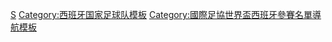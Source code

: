 {{National squad
 | name      = 2002年世界盃足球賽西班牙參賽名單
 | bg        = #db000d
 | fg        = #fbea0e
 | bordercolor = #000033
 | country   = 西班牙
 | flag      = Spain
 | comp link = 2002年世界杯足球赛
 | comp      = 2002年世界杯足球赛
 | p1        = [[伊克尔·卡西利亚斯|-{zh-hans:卡西利亚斯;zh-hk:卡斯拿斯;zh-tw:卡西亞斯;}-]]
 | p2        = [[:en:Curro Torres|-{zh-hans:库罗·托雷斯;zh-hk:古路·托利斯;zh-tw:庫羅·托雷斯;}-]] 
 | p3        = [[:en:Juan Francisco García|-{zh-hans:胡安弗兰;zh-hk:桑法蘭;zh-tw:胡安弗蘭;}-]] 
 | p4        = [[艾雲·希古拿|-{zh-hans:埃尔格拉;zh-hk:希古拿;zh-tw:埃爾格拉;}-]]
 | p5        = [[卡莱斯·普约尔|-{zh-hans:普约尔;zh-hk:佩奧爾;zh-tw:普約爾;}-]]
 | p6        = [[费尔南多·耶罗|-{zh-hans:耶罗;zh-hk:希亞路;zh-tw:耶羅;}-]] [[File:Captain sports.svg|10px|link=隊長 (足球)|alt=队长]]
 | p7        = [[劳尔·冈萨雷斯·布兰科|-{zh-hans:劳尔;zh-hk:魯爾;zh-tw:勞爾;}-]]
 | p8        = [[鲁本·巴拉哈|-{zh-hans:巴拉哈;zh-hk:巴拉查;zh-tw:巴拉哈;}-]] 
 | p9        = [[費蘭度·摩連迪斯|-{zh-hans:莫伦特斯;zh-hk:摩連迪斯;zh-tw:莫倫特斯;}-]]
 | p10       = [[迭戈·特里斯坦|-{zh-hans:特里斯坦;zh-hk:卓斯坦;zh-tw:特里斯坦;}-]] 
 | p11       = [[:en:Javier de Pedro|-{zh-hans:德·佩德罗;zh-hk:迪柏祖;zh-tw:德·佩德羅;}-]] 
 | p12       = [[阿尔伯特·卢克|-{zh-hans:卢克;zh-hk:盧基;zh-tw:盧克;}-]]
 | p13       = [[Ricardo López Felipe|-{zh-hans:里卡多;zh-hk:列卡度;zh-tw:里卡多;}-]] 
 | p14       = [[大衛·阿爾貝爾達|-{zh-hans:阿尔贝尔达;zh-hk:艾比達;zh-tw:阿爾貝爾達;}-]]
 | p15       = [[罗梅罗]] 
 | p16       = [[盖兹卡·门迭塔|-{zh-hans:门迭塔;zh-hk:文迪達;zh-tw:門迭塔;}-]] 
 | p17       = [[胡安·卡洛斯·貝萊隆|-{zh-hans:贝莱隆;zh-hk:華拿朗;zh-tw:貝萊隆;}-]]
 | p18       = [[塞尔希奥·冈萨雷斯|-{zh-hans:塞尔吉奥;zh-hk:沙治奧;zh-tw:塞爾吉奧;}-]] 
 | p19       = [[哈維|-{zh-hans:哈维;zh-hk:沙維;zh-tw:哈維;}-]]
 | p20       = [[米格尔·安赫尔·纳达尔|-{zh-hans:纳达尔;zh-hk:拿度;zh-tw:納達爾;}-]] 
 | p21       = [[路易斯·恩里克|-{zh-hans:路易斯·恩里克;zh-hk:路爾斯·安歷基;zh-tw:路易斯·恩里克;}-]] 
 | p22       = [[华金·桑切斯|-{zh-hans:华金;zh-hk:祖亞昆;zh-tw:華金;}-]] 
 | p23       = [[Pedro Contreras|-{zh-hans:佩德罗·孔特雷拉斯;zh-hk:干查拉斯;zh-tw:佩德羅·孔特雷拉斯;}-]]
 | coach     = [[何塞·安东尼奥·卡马乔|-{zh-hans:卡马乔;zh-hk:甘馬曹;zh-tw:卡马乔;}-]]
}}<noinclude>
[[Category:2002年世界杯足球赛参赛名单模板|S]]
[[Category:西班牙国家足球队模板]]
[[Category:國際足協世界盃西班牙參賽名單導航模板]]
</noinclude>